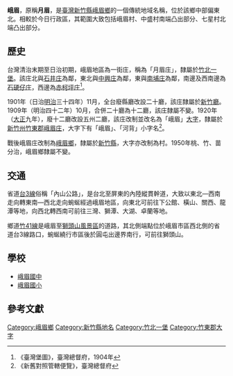 {{noteTA　
|1 = zh-cn:庄; zh-hk:庄; zh-tw:庄;
}}
'''峨眉'''，原稱'''月眉'''，是[[臺灣|臺灣]][[新竹縣|新竹縣]][[峨眉鄉|峨眉鄉]]的一個傳統地域名稱，位於該鄉中部偏東北。相較於今日行政區，其範圍大致包括峨眉村、中盛村南端凸出部分、七星村北端凸出部分。

==歷史==
台灣清治末期至日治初期，峨眉地區為一街庄，稱為「月眉庄」，隸屬於[[竹北一堡|竹北一堡]]。該庄北與[[石井庄|石井庄]]為鄰，東北與[[中興庄|中興庄]]為鄰，東與[[南埔_(新竹縣)|南埔庄]]為鄰，南邊及西南邊為[[石硬仔庄|石硬仔庄]]，西邊為[[赤柯坪庄|赤柯坪庄]]<ref>《臺灣堡圖》，臺灣總督府，1904年</ref>。

1901年（日治[[明治|明治]]三十四年）11月，全台廢縣廳改設二十廳，該庄隸屬於[[新竹廳|新竹廳]]。1909年（明治四十二年）10月，合併二十廳為十二廳，該庄隸屬不變。1920年（[[大正|大正]]九年），廢十二廳改設五州二廳，該庄改制並改名為「峨眉」[[大字|大字]]，隸屬於[[新竹州|新竹州]][[竹東郡|竹東郡]][[峨眉庄|峨眉庄]]，大字下有「峨眉」、「河背」小字名<ref>《新舊對照管轄便覽》，臺灣總督府</ref>。

戰後峨眉庄改制為[[峨眉鄉|峨眉鄉]]，隸屬於[[新竹縣|新竹縣]]，大字亦改制為村。1950年桃、竹、苗分治，峨眉鄉隸屬不變。

==交通==
省道[[台3線|台3線]]俗稱「內山公路」，是台北至屏東的內陸縱貫幹道，大致以東北—西南走向轉東南—西北走向蜿蜒經過峨眉地區，向東北可前往下公館、橫山、關西、龍潭等地，向西北轉西南可前往三灣、獅潭、大湖、卓蘭等地。

鄉道[[竹41線|竹41線]]是峨眉至[[獅頭山風景區|獅頭山風景區]]的道路，其北側端點位於峨眉市區西北側的省道台3線路口，蜿蜒繞行市區後於圓屯出邊界南行，可前往獅頭山。

==學校==
*[[峨眉國中|峨眉國中]]
*[[峨眉國小|峨眉國小]]

==參考文獻==
{{reflist}}

{{竹東郡}}

[[Category:峨眉鄉|Category:峨眉鄉]]
[[Category:新竹縣地名|Category:新竹縣地名]]
[[Category:竹北一堡|Category:竹北一堡]]
[[Category:竹東郡大字|Category:竹東郡大字]]